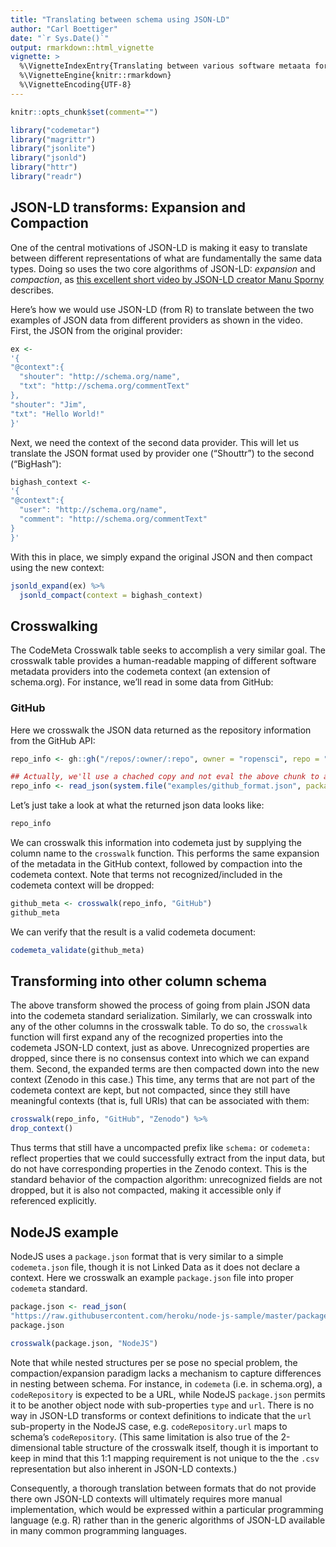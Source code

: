 ```yaml
---
title: "Translating between schema using JSON-LD"
author: "Carl Boettiger"
date: "`r Sys.Date()`"
output: rmarkdown::html_vignette
vignette: >
  %\VignetteIndexEntry{Translating between various software metaata formats with JSON-LD in codemetar}
  %\VignetteEngine{knitr::rmarkdown}
  %\VignetteEncoding{UTF-8}
---
```




```r
knitr::opts_chunk$set(comment="")
```

```r
library("codemetar")
library("magrittr")
library("jsonlite")
library("jsonld")
library("httr")
library("readr")
```

## JSON-LD transforms: Expansion and Compaction

One of the central motivations of JSON-LD is making it easy to translate between different representations of what are fundamentally the same data types. Doing so uses the two core algorithms of JSON-LD: *expansion* and *compaction*, as [this excellent short video by JSON-LD creator Manu Sporny](https://www.youtube.com/watch?v=Tm3fD89dqRE) describes.

Here's how we would use JSON-LD (from R) to translate between the two examples of JSON data from different providers as shown in the video.  First, the JSON from the original provider:

```r
ex <-
'{
"@context":{
  "shouter": "http://schema.org/name",
  "txt": "http://schema.org/commentText"
},
"shouter": "Jim",
"txt": "Hello World!"
}'
```

Next, we need the context of the second data provider.  This will let us translate the JSON format used by provider one ("Shouttr") to the second ("BigHash"):

```r
bighash_context <- 
'{
"@context":{
  "user": "http://schema.org/name",
  "comment": "http://schema.org/commentText"
}
}'
```

With this in place, we simply expand the original JSON and then compact using the new context:

```r
jsonld_expand(ex) %>%
  jsonld_compact(context = bighash_context)
```

## Crosswalking

The CodeMeta Crosswalk table seeks to accomplish a very similar goal.  The crosswalk table provides a human-readable mapping of different software metadata providers into the codemeta context (an extension of schema.org).  For instance, we'll read in some data from GitHub:


### GitHub

Here we crosswalk the JSON data returned as the repository information from the GitHub API: 

```r
repo_info <- gh::gh("/repos/:owner/:repo", owner = "ropensci", repo = "EML")
```

```r
## Actually, we'll use a chached copy and not eval the above chunk to avoid a `gh` dependency:
repo_info <- read_json(system.file("examples/github_format.json", package = "codemetar"))
```

Let's just take a look at what the returned json data looks like:

```r
repo_info
```

We can crosswalk this information into codemeta just by supplying the column name to the `crosswalk` function.  This performs the same expansion of the metadata in the GitHub context, followed by compaction into the codemeta context.  Note that terms not recognized/included in the codemeta context will be dropped:

```r
github_meta <- crosswalk(repo_info, "GitHub")
github_meta
```

We can verify that the result is a valid codemeta document:

```r
codemeta_validate(github_meta)
```


## Transforming into other column schema


The above transform showed the process of going from plain JSON data into the codemeta standard serialization.  Similarly, we can crosswalk into any of the other columns in the crosswalk table.  To do so, the `crosswalk` function will first expand any of the recognized properties into the codemeta JSON-LD context, just as above.  Unrecognized properties are dropped, since there is no consensus context into which we can expand them.  Second, the expanded terms are then compacted down into the new context (Zenodo in this case.)  This time,
any terms that are not part of the codemeta context are kept, but not compacted, since they still have meaningful contexts (that is, full URIs) that can be associated with them:

```r
crosswalk(repo_info, "GitHub", "Zenodo") %>%
drop_context()
```

Thus terms that still have a uncompacted prefix like `schema:` or `codemeta:` reflect properties that we could successfully extract from the input data, but do not have corresponding properties in the Zenodo context.  This is the standard behavior of the 
compaction algorithm: unrecognized fields are not dropped, but it is also not compacted,
making it accessible only if referenced explicitly.  


## NodeJS example

NodeJS uses a `package.json` format that is very similar to a simple `codemeta.json` file, though it is not Linked Data as it does not declare a context.  Here we crosswalk an example `package.json` file into proper `codemeta` standard.  

```r
package.json <- read_json(
"https://raw.githubusercontent.com/heroku/node-js-sample/master/package.json")
package.json
```


```r
crosswalk(package.json, "NodeJS")
```

Note that while nested structures per se pose no special problem, the compaction/expansion paradigm lacks a mechanism to capture differences in nesting between schema.  For instance,
in `codemeta` (i.e. in schema.org), a `codeRepository` is expected to be a URL, while NodeJS `package.json` permits it to be another object node with sub-properties `type` and `url`.  There is no way in JSON-LD transforms or context definitions to indicate that the `url` sub-property in the NodeJS case, e.g. `codeRepository.url` maps to schema's `codeRepository`. 
(This same limitation is also true of the 2-dimensional table structure of the crosswalk itself, though it is important to keep in mind that this 1:1 mapping requirement is not unique to the the `.csv` representation but also inherent in JSON-LD contexts.)  

Consequently, a thorough translation between formats that do not provide there own JSON-LD contexts will ultimately requires more manual implementation, which would be expressed within a particular programming language (e.g. R) rather than in the generic algorithms of JSON-LD available in many common programming languages.  




